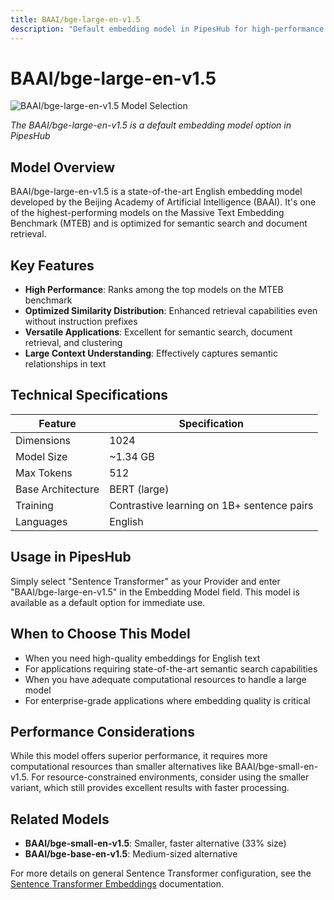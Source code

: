 ```yaml
---
title: BAAI/bge-large-en-v1.5
description: "Default embedding model in PipesHub for high-performance text embeddings"
---
```


# BAAI/bge-large-en-v1.5

![BAAI/bge-large-en-v1.5 Model Selection](/images/ai-models/BGE_Large_Selection.png)

*The BAAI/bge-large-en-v1.5 is a default embedding model option in PipesHub*

## Model Overview

BAAI/bge-large-en-v1.5 is a state-of-the-art English embedding model developed by the Beijing Academy of Artificial Intelligence (BAAI). It's one of the highest-performing models on the Massive Text Embedding Benchmark (MTEB) and is optimized for semantic search and document retrieval.

## Key Features

- **High Performance**: Ranks among the top models on the MTEB benchmark
- **Optimized Similarity Distribution**: Enhanced retrieval capabilities even without instruction prefixes
- **Versatile Applications**: Excellent for semantic search, document retrieval, and clustering
- **Large Context Understanding**: Effectively captures semantic relationships in text

## Technical Specifications

| Feature | Specification |
|---------|---------------|
| Dimensions | 1024 |
| Model Size | ~1.34 GB |
| Max Tokens | 512 |
| Base Architecture | BERT (large) |
| Training | Contrastive learning on 1B+ sentence pairs |
| Languages | English |

## Usage in PipesHub

Simply select "Sentence Transformer" as your Provider and enter "BAAI/bge-large-en-v1.5" in the Embedding Model field. This model is available as a default option for immediate use.

## When to Choose This Model

- When you need high-quality embeddings for English text
- For applications requiring state-of-the-art semantic search capabilities
- When you have adequate computational resources to handle a large model
- For enterprise-grade applications where embedding quality is critical

## Performance Considerations

While this model offers superior performance, it requires more computational resources than smaller alternatives like BAAI/bge-small-en-v1.5. For resource-constrained environments, consider using the smaller variant, which still provides excellent results with faster processing.

## Related Models

- **BAAI/bge-small-en-v1.5**: Smaller, faster alternative (33% size)
- **BAAI/bge-base-en-v1.5**: Medium-sized alternative

For more details on general Sentence Transformer configuration, see the [Sentence Transformer Embeddings](/ai-models/embedding/sentence-transformer) documentation.
